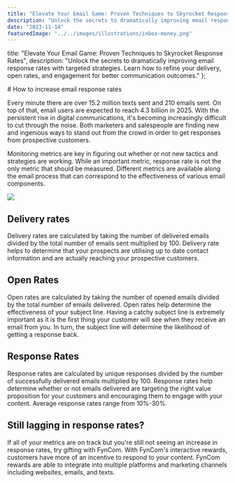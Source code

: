 ```yaml
---
title: "Elevate Your Email Game: Proven Techniques to Skyrocket Response Rates"
description: "Unlock the secrets to dramatically improving email response rates with targeted strategies. Learn how to refine your delivery, open rates, and engagement for better communication outcomes."
date: "2023-11-14"
featuredImage: "../../images/illustrations/inbox-money.png"
---
```



title: "Elevate Your Email Game: Proven Techniques to Skyrocket Response Rates",
description: "Unlock the secrets to dramatically improving email response rates with targeted strategies. Learn how to refine your delivery, open rates, and engagement for better communication outcomes."
};

<Wrapper seo={meta}>
  # How to increase email response rates

  Every minute there are over 15.2 million texts sent and 210 emails sent. On top of that, email users are expected to reach 4.3 billion in 2025. With the persistent rise in digital communications, it's becoming increasingly difficult to cut through the noise. Both marketers and salespeople are finding new and ingenious ways to stand out from the crowd in order to get responses from prospective customers.

  Monitoring metrics are key in figuring out whether or not new tactics and strategies are working. While an important metric, response rate is not the only metric that should be measured. Different metrics are available along the email process that can correspond to the effectiveness of various email components.

  ![](RackMultipart20231114-1-zntggz_html_100a1daf808bb48d.png)

  ## **Delivery rates**

  Delivery rates are calculated by taking the number of delivered emails divided by the total number of emails sent multiplied by 100. Delivery rate helps to determine that your prospects are utilising up to date contact information and are actually reaching your prospective customers.

  ## **Open Rates**

  Open rates are calculated by taking the number of opened emails divided by the total number of emails delivered. Open rates help determine the effectiveness of your subject line. Having a catchy subject line is extremely important as it is the first thing your customer will see when they receive an email from you. In turn, the subject line will determine the likelihood of getting a response back.

  ## **Response Rates**

  Response rates are calculated by unique responses divided by the number of successfully delivered emails multiplied by 100. Response rates help determine whether or not emails delivered are targeting the right value proposition for your customers and encouraging them to engage with your content. Average response rates range from 10%-30%.

  ## **Still lagging in response rates?**

  If all of your metrics are on track but you're still not seeing an increase in response rates, try gifting with FynCom. With FynCom's interactive rewards, customers have more of an incentive to respond to your content. FynCom rewards are able to integrate into multiple platforms and marketing channels including websites, emails, and texts.
</Wrapper>
